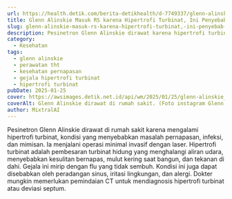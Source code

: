 ```yaml
---
url: https://health.detik.com/berita-detikhealth/d-7749337/glenn-alinskie-masuk-rs-karena-hipertrofi-turbinat-ini-penyebab-dan-gejalanya
title: Glenn Alinskie Masuk RS karena Hipertrofi Turbinat, Ini Penyebab dan Gejalanya
slug: glenn-alinskie-masuk-rs-karena-hipertrofi-turbinat,-ini-penyebab-dan-gejalanya
description: Pesinetron Glenn Alinskie dirawat karena hipertrofi turbinat, mengalami masalah pernapasan. Sebenarnya kondisi apa itu dan apa kemungkinan penyebabnya?
category:
  - Kesehatan
tags:
  - glenn alinskie
  - perawatan tht
  - kesehatan pernapasan
  - gejala hipertrofi turbinat
  - hipertrofi turbinat
pubDate: 2025-01-25
cover: https://awsimages.detik.net.id/api/wm/2025/01/25/glenn-alinskie_169.jpeg?wid=54&w=650&v=1&t=jpeg
coverAlt: Glenn Alinskie dirawat di rumah sakit. (Foto instagram Glenn Alinskie)
author: MixtralAI
---
```

Pesinetron Glenn Alinskie dirawat di rumah sakit karena mengalami hipertrofi turbinat, kondisi yang menyebabkan masalah pernapasan, infeksi, dan mimisan. Ia menjalani operasi minimal invasif dengan laser. Hipertrofi turbinat adalah pembesaran turbinat hidung yang menghalangi aliran udara, menyebabkan kesulitan bernapas, mulut kering saat bangun, dan tekanan di dahi. Gejala ini mirip dengan flu yang tidak sembuh. Kondisi ini juga dapat disebabkan oleh peradangan sinus, iritasi lingkungan, dan alergi. Dokter mungkin memerlukan pemindaian CT untuk mendiagnosis hipertrofi turbinat atau deviasi septum.
